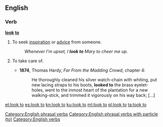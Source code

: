 ==English==

===Verb===
'''[[look]] [[to]]'''

# {{context|idiomatic|lang=en}} To seek [[inspiration]] or [[advice]] from someone.
#: ''Whenever I'm upset, I '''look to''' Mary to cheer me up.''
# {{context|idiomatic|lang=en}} To take care of.
#*'''1874''', Thomas Hardy, ''Far From the Madding Crowd'', chapter 4:
#*: He thoroughly cleaned his silver watch-chain with whiting, put new lacing straps to his boots, '''looked to''' the brass eyelet-holes, went to the inmost heart of the plantation for a new walking-stick, and trimmed it vigorously on his way back; [...]

[[Category:English phrasal verbs]]
[[Category:English phrasal verbs with particle (to)]]
[[Category:English verbs]]

[[et:look to]]
[[es:look to]]
[[kn:look to]]
[[ku:look to]]
[[ml:look to]]
[[pl:look to]]
[[ta:look to]]